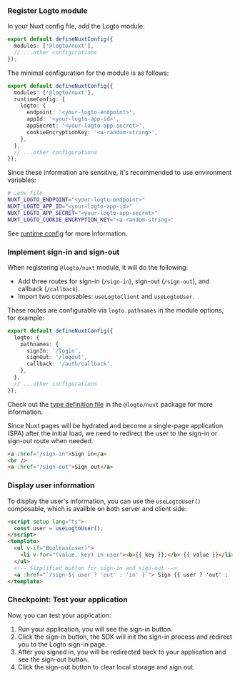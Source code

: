 
<AssumingUrl />

### Register Logto module

In your Nuxt config file, add the Logto module:

```ts
export default defineNuxtConfig({
  modules: ['@logto/nuxt'],
  // ...other configurations
});
```

The minimal configuration for the module is as follows:

```ts
export default defineNuxtConfig({
  modules: ['@logto/nuxt'],
  runtimeConfig: {
    logto: {
      endpoint: '<your-logto-endpoint>',
      appId: '<your-logto-app-id>',
      appSecret: '<your-logto-app-secret>',
      cookieEncryptionKey: '<a-random-string>',
    },
  },
  // ...other configurations
});
```

Since these information are sensitive, it's recommended to use environment variables:

```bash
# .env file
NUXT_LOGTO_ENDPOINT="<your-logto-endpoint>"
NUXT_LOGTO_APP_ID="<your-logto-app-id>"
NUXT_LOGTO_APP_SECRET="<your-logto-app-secret>"
NUXT_LOGTO_COOKIE_ENCRYPTION_KEY="<a-random-string>"
```

See [runtime config](https://nuxt.com/docs/guide/going-further/runtime-config) for more information.

### Implement sign-in and sign-out

<SignInFlowSummary />

<WebConfigureRedirectUris />

When registering `@logto/nuxt` module, it will do the following:

- Add three routes for sign-in (`/sign-in`), sign-out (`/sign-out`), and callback (`/callback`).
- Import two composables: `useLogtoClient` and `useLogtoUser`.

These routes are configurable via `logto.pathnames` in the module options, for example:

```ts
export default defineNuxtConfig({
  logto: {
    pathnames: {
      signIn: '/login',
      signOut: '/logout',
      callback: '/auth/callback',
    },
  },
  // ...other configurations
});
```

Check out the [type definition file](https://github.com/logto-io/js/blob/HEAD/packages/nuxt/src/runtime/utils/types.ts) in the `@logto/nuxt` package for more information.

Since Nuxt pages will be hydrated and become a single-page application (SPA) after the initial load, we need to redirect the user to the sign-in or sign-out route when needed.

```html
<a :href="/sign-in">Sign in</a>
<br />
<a :href="/sign-out">Sign out</a>
```

### Display user information

To display the user's information, you can use the `useLogtoUser()` composable, which is availble on both server and client side:

```html
<script setup lang="ts">
  const user = useLogtoUser();
</script>
<template>
  <ul v-if="Boolean(user)">
    <li v-for="(value, key) in user"><b>{{ key }}:</b> {{ value }}</li>
  </ul>
  <!-- Simplified button for sign-in and sign-out -->
  <a :href="`/sign-${ user ? 'out' : 'in' }`"> Sign {{ user ? 'out' : 'in' }} </a>
</template>
```

### Checkpoint: Test your application

Now, you can test your application:

1. Run your application, you will see the sign-in button.
2. Click the sign-in button, the SDK will init the sign-in process and redirect you to the Logto sign-in page.
3. After you signed in, you will be redirected back to your application and see the sign-out button.
4. Click the sign-out button to clear local storage and sign out.
